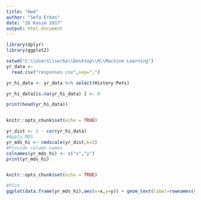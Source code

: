 ---
title: "Hw4"
author: "Sefa Erbas"
date: "26 Kasım 2017"
output: html_document
---

```{r}
library(dplyr)
library(ggplot2)

setwd("C:\\Users\\serba\\Desktop\\R\\Machine Learning")
yr_data <-
  read.csv("responses.csv",sep=",")

yr_hi_data <- yr_data %>% select(History:Pets)

yr_hi_data[is.na(yr_hi_data) ] <- 0

print(head(yr_hi_data))


knitr::opts_chunk$set(echo = TRUE)
```



```{r}

yr_dist <- 1 - cor(yr_hi_data)
#Apply MDS
yr_mds_hi <- cmdscale(yr_dist,k=2)
#Provide column names
colnames(yr_mds_hi) <- c("x","y")
print(yr_mds_hi)


knitr::opts_chunk$set(echo = TRUE)


```


```{r}

#Plot
ggplot(data.frame(yr_mds_hi),aes(x=x,y=y)) + geom_text(label=rownames(yr_mds_hi),angle=45,size=3)


```


